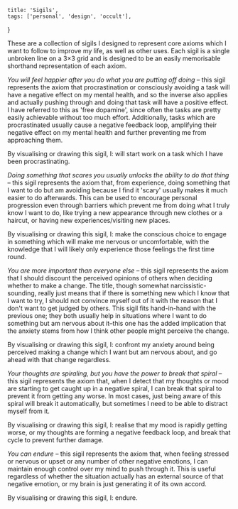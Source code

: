     title: 'Sigils',
    tags: ['personal', 'design', 'occult'],
}

These are a collection of sigils I designed to represent core axioms which I want to follow to improve my life, as well as other uses. Each sigil is a single unbroken line on a 3×3 grid and is designed to be an easily memorisable shorthand representation of each axiom.

<Sigil code="793849" />

*You will feel happier after you do what you are putting off doing* – this sigil represents the axiom that procrastination or consciously avoiding a task will have a negative effect on my mental health, and so the inverse also applies and actually pushing through and doing that task will have a positive effect. I have referred to this as 'free dopamine', since often the tasks are pretty easily achievable without too much effort. Additionally, tasks which are procrastinated usually cause a negative feedback loop, amplifying their negative effect on my mental health and further preventing me from approaching them.

By visualising or drawing this sigil, I: will start work on a task which I have been procrastinating.

<Sigil code="739286" />

*Doing something that scares you usually unlocks the ability to do that thing* – this sigil represents the axiom that, from experience, doing something that I want to do but am avoiding because I find it 'scary' usually makes it much easier to do afterwards. This can be used to encourage personal progression even through barriers which prevent me from doing what I truly know I want to do, like trying a new appearance through new clothes or a haircut, or having new experiences/visiting new places.

By visualising or drawing this sigil, I: make the conscious choice to engage in something which will make me nervous or uncomfortable, with the knowledge that I will likely only experience those feelings the first time round.

<Sigil code="1759381" />

*You are more important than everyone else* – this sigil represents the axiom that I should discount the perceived opinions of others when deciding whether to make a change. The title, though somewhat narcissistic-sounding, really just means that if there is something new which I know that I want to try, I should not convince myself out of it with the reason that I don't want to get judged by others. This sigil fits hand-in-hand with the previous one; they both usually help in situations where I want to do something but am nervous about it–this one has the added implication that the anxiety stems from how I think other people might perceive the change.

By visualising or drawing this sigil, I: confront my anxiety around being perceived making a change which I want but am nervous about, and go ahead with that change regardless.

<Sigil code="793172562" />

*Your thoughts are spiraling, but you have the power to break that spiral* – this sigil represents the axiom that, when I detect that my thoughts or mood are starting to get caught up in a negative spiral, I can break that spiral to prevent it from getting any worse. In most cases, just being aware of this spiral will break it automatically, but sometimes I need to be able to distract myself from it.

By visualising or drawing this sigil, I: realise that my mood is rapidly getting worse, or my thoughts are forming a negative feedback loop, and break that cycle to prevent further damage.

<Sigil code="1937" />

*You can endure* – this sigil represents the axiom that, when feeling stressed or nervous or upset or any number of other negative emotions, I can maintain enough control over my mind to push through it. This is useful regardless of whether the situation actually has an external source of that negative emotion, or my brain is just generating it of its own accord.

By visualising or drawing this sigil, I: endure.